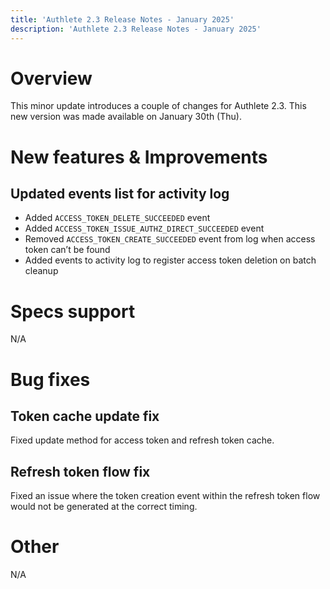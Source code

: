 ```yaml
---
title: 'Authlete 2.3 Release Notes - January 2025'
description: 'Authlete 2.3 Release Notes - January 2025'
---
```


# Overview

This minor update introduces a couple of changes for Authlete 2.3.
This new version was made available on January 30th (Thu).

# New features & Improvements

## Updated events list for activity log

- Added `ACCESS_TOKEN_DELETE_SUCCEEDED` event
- Added `ACCESS_TOKEN_ISSUE_AUTHZ_DIRECT_SUCCEEDED` event
- Removed `ACCESS_TOKEN_CREATE_SUCCEEDED` event from log when access token can’t be found
- Added events to activity log to register access token deletion on batch cleanup

# Specs support

N/A

# Bug fixes

## Token cache update fix

Fixed update method for access token and refresh token cache.

## Refresh token flow fix

Fixed an issue where the token creation event within the refresh token flow would not be generated at the correct timing.

# Other

N/A
